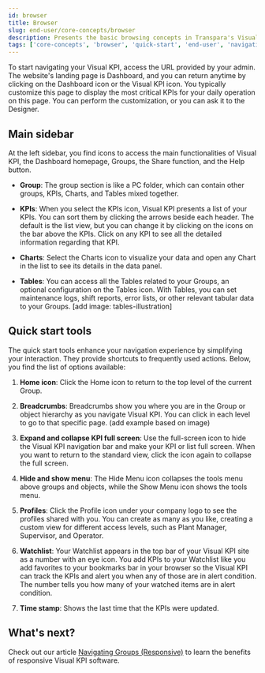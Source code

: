 ```yaml
---
id: browser
title: Browser
slug: end-user/core-concepts/browser
description: Presents the basic browsing concepts in Transpara's Visual KPI Software.
tags: ['core-concepts', 'browser', 'quick-start', 'end-user', 'navigation']
---
```



To start navigating your Visual KPI, access the URL provided by your admin. The website's landing page is Dashboard, and you can return anytime by clicking on the Dashboard icon or the Visual KPI icon. You typically customize this page to display the most critical KPIs for your daily operation on this page. You can perform the customization, or you can ask it to the Designer.

## Main sidebar
At the left sidebar, you find icons to access the main functionalities of Visual KPI, the Dashboard homepage, Groups, the Share function, and the Help button. 

- **Group**: The group section is like a PC folder, which can contain other groups, KPIs, Charts, and Tables mixed together.

<StylizedImage
  imgURL="img/docs/end-user/core-concepts/browser/group-illustration.png"
  alt="Group illustration"
/>

- **KPIs**: When you select the KPIs icon, Visual KPI presents a list of your KPIs. You can sort them by clicking the arrows beside each header. The default is the list view, but you can change it by clicking on the icons on the bar above the KPIs. Click on any KPI to see all the detailed information regarding that KPI.

<StylizedImage
  imgURL="img/docs/end-user/core-concepts/browser/kpi-illustration.png"
  alt="KPI illustration"
/>

- **Charts**: Select the Charts icon to visualize your data and open any Chart in the list to see its details in the data panel.

<StylizedImage
  imgURL="img/docs/end-user/core-concepts/browser/charts-illustration.png"
  alt="Charts illustration"
/>

- **Tables**: You can access all the Tables related to your Groups, an optional configuration on the Tables icon. With Tables, you can set maintenance logs, shift reports, error lists, or other relevant tabular data to your Groups.
[add image: tables-illustration]

## Quick start tools

The quick start tools enhance your navigation experience by simplifying your interaction. They provide shortcuts to frequently used actions. Below, you find the list of options available:

1. **Home icon**: Click the Home icon to return to the top level of the current Group.

2. **Breadcrumbs**: Breadcrumbs show you where you are in the Group or object hierarchy as you navigate Visual KPI. You can click in each level to go to that specific page. (add example based on image)

3. **Expand and collapse KPI full screen**: Use the full-screen icon to hide the Visual KPI navigation bar and make your KPI or list full screen. When you want to return to the standard view, click the icon again to collapse the full screen. 

4. **Hide and show menu**: The Hide Menu icon collapses the tools menu above groups and objects, while the Show Menu icon shows the tools menu.

5. **Profiles**: Click the Profile icon under your company logo to see the profiles shared with you. You can create as many as you like, creating a custom view for different access levels, such as Plant Manager, Supervisor, and Operator.

6. **Watchlist**: Your Watchlist appears in the top bar of your Visual KPI site as a number with an eye icon. You add KPIs to your Watchlist like you add favorites to your bookmarks bar in your browser so the Visual KPI can track the KPIs and alert you when any of those are in alert condition. The number tells you how many of your watched items are in alert condition.

7. **Time stamp**: Shows the last time that the KPIs were updated.

<StylizedImage
  imgURL="img/docs/end-user/core-concepts/browser/quickstart.png"
  alt="Quickstart tools"
/>

## What's next?
Check out our article [Navigating Groups (Responsive)](end-user/core-concepts/responsive) to learn the benefits of responsive Visual KPI software.